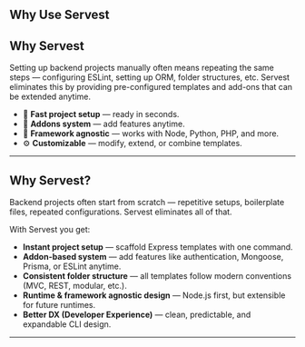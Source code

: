 ## Why Use Servest

## Why Servest

Setting up backend projects manually often means repeating the same steps — configuring ESLint, setting up ORM, folder structures, etc. Servest eliminates this by providing pre-configured templates and add-ons that can be extended anytime.

- 🚀 **Fast project setup** — ready in seconds.
- 🧩 **Addons system** — add features anytime.
- 🧱 **Framework agnostic** — works with Node, Python, PHP, and more.
- ⚙️ **Customizable** — modify, extend, or combine templates.

---

## Why Servest?

Backend projects often start from scratch — repetitive setups, boilerplate files, repeated configurations. Servest eliminates all of that.

With Servest you get:

- **Instant project setup** — scaffold Express templates with one command.
- **Addon-based system** — add features like authentication, Mongoose, Prisma, or ESLint anytime.
- **Consistent folder structure** — all templates follow modern conventions (MVC, REST, modular, etc.).
- **Runtime & framework agnostic design** — Node.js first, but extensible for future runtimes.
- **Better DX (Developer Experience)** — clean, predictable, and expandable CLI design.

---
